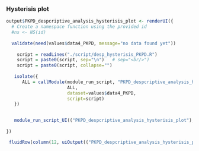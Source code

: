 
### Hysterisis plot <a name="run_sim"></a>



```r
 
output$PKPD_despcriptive_analysis_hysterisis_plot <- renderUI({ 
  # Create a namespace function using the provided id
  #ns <- NS(id)
  
  validate(need(values$data4_PKPD, message="no data found yet"))
  
    script = readLines("./script/desp_hysterisis_PKPD.R")
    script = paste0(script, sep="\n")   # sep="<br/>")
    script = paste0(script, collapse="")
  
   isolate({ 
      ALL = callModule(module_run_script, "PKPD_despcriptive_analysis_hysterisis_plot", 
                       ALL, 
                       dataset=values$data4_PKPD, 
                       script=script)
   }) 
  

   module_run_script_UI(("PKPD_despcriptive_analysis_hysterisis_plot"), label = NULL) 
     
})

 fluidRow(column(12, uiOutput(("PKPD_despcriptive_analysis_hysterisis_plot"))))

```
 